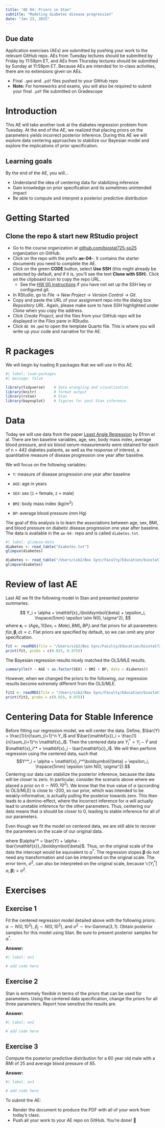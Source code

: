```yaml
---
title: "AE 04: Priors in Stan"
subtitle: "Modeling diabetes disease progression"
date: "Jan 23, 2025"
---
```


::: callout-important
## Due date

Application exercises (AEs) are submitted by pushing your work to the relevant GitHub repo. AEs from Tuesday lectures should be submitted by Friday by 11:59pm ET, and AEs from Thursday lectures should be submitted by Sunday at 11:59pm ET. Because AEs are intended for in-class activities, there are no extensions given on AEs.

-   Final `.qmd` and `.pdf` files pushed to your GitHub repo
-   **Note:** For homeworks and exams, you will also be required to submit your final `.pdf` file submitted on Gradescope
:::

# Introduction

This AE will take another look at the diabetes regression problem from Tuesday. At the end of the AE, we realized that placing priors on the parameters yields incorrect posterior inference. During this AE we will explore data centering approaches to stabilize our Bayesian model and explore the implications of prior specification.

## Learning goals

By the end of the AE, you will...

-   Understand the idea of centering data for stabilizing inference
-   Gain knowledge on prior specification and its sometimes unintended impact
-   Be able to compute and interpret a posterior predictive distribution

# Getting Started

## Clone the repo & start new RStudio project

-   Go to the course organization at [github.com/biostat725-sp25](https://github.com/biostat725-sp25) organization on GitHub.
-   Click on the repo with the prefix **ae-04-**. It contains the starter documents you need to complete the AE.
-   Click on the green **CODE** button, select **Use SSH** (this might already be selected by default, and if it is, you'll see the text **Clone with SSH**). Click on the clipboard icon to copy the repo URL.
    -   See the [HW 00 instructions](https://biostat725-sp25.netlify.app/hw/hw-00#connect-rstudio-and-github) if you have not set up the SSH key or configured git.
-   In RStudio, go to *File* $\rightarrow$ *New Project* $\rightarrow$ *Version Control* $\rightarrow$ *Git*.
-   Copy and paste the URL of your assignment repo into the dialog box *Repository URL*. Again, please make sure to have *SSH* highlighted under *Clone* when you copy the address.
-   Click *Create Project*, and the files from your GitHub repo will be displayed in the *Files* pane in RStudio.
-   Click `AE 04.qmd` to open the template Quarto file. This is where you will write up your code and narrative for the AE.

# R packages

We will begin by loading R packages that we will use in this AE.

```r
#| label: load-packages
#| message: false

library(tidyverse)    # data wrangling and visualization
library(knitr)        # format output
library(rstan)        # Stan
library(bayesplot)    # figures for post Stan inference
```

# Data

Today we will use data from the paper [Least Angle Regression](https://projecteuclid.org/journals/annals-of-statistics/volume-32/issue-2/Least-angle-regression/10.1214/009053604000000067.full) by Efron et al. There are ten baseline variables, age, sex, body mass index, average blood pressure, and six blood serum measurements were obtained for each of n = 442 diabetes patients, as well as the response of interest, a quantitative measure of disease progression one year after baseline.

We will focus on the following variables:

-   `Y`: measure of disease progression one year after baseline

-   `AGE`: age in years

-   `SEX`: sex (`1` = female, `2` = male)

-   `BMI`: body mass index ($kg/m^2$)

-   `BP`: average blood pressure (mm Hg)

The goal of this analysis is to learn the associations between age, sex, BMI, and blood pressure on diabetic disease progression one year after baseline. The data is available in the `ae-04-` repo and is called `diabetes.txt`.

```r
#| label: glimpse-data
diabetes <- read_table("diabetes.txt")
glimpse(diabetes)
```

```r
diabetes <- read_table("/Users/sib2/Box Sync/Faculty/Education/biostat725-sp25/repos/AE 03/diabetes.txt")
glimpse(diabetes)
```

# Review of last AE

Last AE we fit the following model in Stan and presented posterior summaries.

$$
Y_i = \alpha + \mathbf{x}_i\boldsymbol{\beta} + \epsilon_i, \hspace{5mm} \epsilon \sim N(0, \sigma^2),
$$ where $\mathbf{x}_i = (Age_i, 1(Sex_i = Male), BMI_i, BP_i)$ and flat priors for all parameters: $f(\alpha,\boldsymbol{\beta},\sigma) \propto c.$ Flat priors are specified by default, so we can omit any prior specification.

```r
fit <- readRDS(file = "/Users/sib2/Box Sync/Faculty/Education/biostat725-sp25/course-material/r-objects/ae-03/fit.rds")
print(fit, probs = c(0.025, 0.975))
```

The Bayesian regression results nicely matched the OLS/MLE results.

```r
summary(lm(Y ~ AGE + as.factor(SEX) + BMI + BP, data = diabetes))
```

However, when we changed the priors to the following, our regression results become extremely different from the OLS/MLE.

\begin{align*}
\alpha &\sim N(0,10^2)\\
\beta_j &\sim N(0,10^2),\quad j=1,\ldots,p\\
\sigma^2 &\sim \text{Inv-Gamma}(3,1).
\end{align*}

```r
fit2 <- readRDS(file = "/Users/sib2/Box Sync/Faculty/Education/biostat725-sp25/course-material/r-objects/ae-03/fit2.rds")
print(fit2, probs = c(0.025, 0.975))
```

# Centering Data for Stable Inference

Before fitting our regression model, we will center the data. Define, $\bar{Y} = \frac{1}{n}\sum_{i=1}^n Y_i$ and $\bar{\mathbf{x}}_i = \frac{1}{n}\sum_{i=1}^n \mathbf{x}_i$. Then the centered data are $Y_i^* = Y_i - \bar{Y}$ and $\mathbf{x}_i^* = \mathbf{x}_i - \bar{\mathbf{x}}_i$. We will then perform regression using the centered data, such that $$Y^*_i = \alpha + \mathbf{x}_i^*\boldsymbol{\beta} + \epsilon_i, \hspace{5mm} \epsilon \sim N(0, \sigma^2).$$ Centering our data can stabilize the posterior inference, because the data will be closer to zero. In particular, consider the scenario above where we placed a prior on $\alpha \sim N(0,10^2)$. We know that the true value of $\alpha$ (according to OLS/MLE) is close to -200, so our prior, which was intended to be weakly-informative, is actually pulling the posterior towards zero. This then leads to a domino-effect, where the incorrect inference for $\alpha$ will actually lead to unstable inference for the other parameters. Thus, centering our data means that $\alpha$ should be closer to 0, leading to stable inference for all of our parameters.

Even though we fit the model on centered data, we are still able to recover the parameters on the scale of our original data.

\begin{align*}
\mathbb{E}[Y_i^* | \alpha, \boldsymbol{\beta}] &= \alpha + \mathbf{x}_i^*\boldsymbol{\beta}\\
\mathbb{E}[Y_i - \bar{Y} | \alpha, \boldsymbol{\beta}] &= \alpha + (\mathbf{x}_i - \bar{\mathbf{x}}_i)\boldsymbol{\beta}\\
\mathbb{E}[Y_i | \alpha, \boldsymbol{\beta}] &= \bar{Y} + \alpha - \bar{\mathbf{x}}_i\boldsymbol{\beta} + \mathbf{x}_i\boldsymbol{\beta}\\
\mathbb{E}[Y_i | \alpha, \boldsymbol{\beta}] &= \alpha^* + \mathbf{x}_i\boldsymbol{\beta},
\end{align*} where $\alpha^* = \bar{Y} + \alpha - \bar{\mathbf{x}}_i\boldsymbol{\beta}$. Thus, on the original scale of the data the intercept would be equivalent to $\alpha^*$. The regression slopes $\boldsymbol{\beta}$ do not need any transformation and can be interpreted on the original scale. The error term, $\sigma^2$, can also be interpreted on the original scale, because $\mathbb{V}(Y_i^* | \alpha, \boldsymbol{\beta}) = \sigma^2$.

# Exercises

## Exercise 1

Fit the centered regression model detailed above with the following priors: $\alpha \sim N(0,10^2)$, $\beta_j \sim N(0,10^2)$, and $\sigma^2 \sim \text{Inv-Gamma}(3,1).$ Obtain posterior samples for this model using Stan. Be sure to present posterior samples for $\alpha^*$.

**Answer:**

```r
#| label: ex1

# add code here

```

## Exercise 2

Stan is extremely flexible in terms of the priors that can be used for parameters. Using the centered data specification, change the priors for all three parameters. Report how sensitive the results are.

**Answer:**

```r
#| label: ex2

# add code here

```

## Exercise 3

Compute the posterior predictive distribution for a 60 year old male with a BMI of 25 and average blood pressure of 85.

**Answer:**

```r
#| label: ex3

# add code here

```

::: callout-important
To submit the AE:

-   Render the document to produce the PDF with all of your work from today's class.
-   Push all your work to your AE repo on GitHub. You're done! 🎉
:::
